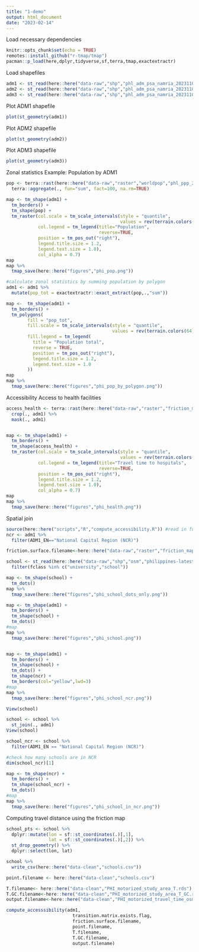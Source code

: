 ```yaml
---
title: "1-demo"
output: html_document
date: "2023-02-14"
---
```


Load necessary dependencies 

```r
knitr::opts_chunk$set(echo = TRUE)
remotes::install_github("r-tmap/tmap")
pacman::p_load(here,dplyr,tidyverse,sf,terra,tmap,exactextractr)
```

Load shapefiles
```r
adm1 <- st_read(here::here("data-raw","shp","phl_adm_psa_namria_20231106_shp","phl_admbnda_adm1_psa_namria_20231106.shp"))
adm2 <- st_read(here::here("data-raw","shp","phl_adm_psa_namria_20231106_shp","phl_admbnda_adm2_psa_namria_20231106.shp"))
adm3 <- st_read(here::here("data-raw","shp","phl_adm_psa_namria_20231106_shp","phl_admbnda_adm3_psa_namria_20231106.shp"))
```

Plot ADM1 shapefile
```r
plot(st_geometry(adm1))
```

Plot ADM2 shapefile
```r
plot(st_geometry(adm2))
```
Plot ADM3 shapefile
```r
plot(st_geometry(adm3))
```
Zonal statistics
Example: Population by ADM1
```r
pop <- terra::rast(here::here("data-raw","raster","worldpop","phl_ppp_2020_constrained.tif")) %>%
  terra::aggregate(., fun="sum", fact=100, na.rm=TRUE)

map <- tm_shape(adm1) +
  tm_borders() +
  tm_shape(pop) + 
  tm_raster(col.scale = tm_scale_intervals(style = "quantile",
                                           values = rev(terrain.colors(64))), 
            col.legend = tm_legend(title="Population",
                                   reverse=TRUE,
            position = tm_pos_out("right"),
            legend.title.size = 1.2,
            legend.text.size = 1.0),
            col_alpha = 0.7)
map
map %>%
  tmap_save(here::here("figures","phi_pop.png"))

#calculate zonal statistics by summing population by polygon
adm1 <- adm1 %>%
  mutate(pop_tot = exactextractr::exact_extract(pop,.,"sum"))

map <-  tm_shape(adm1) +
  tm_borders() +
  tm_polygons(
        fill = "pop_tot",
        fill.scale = tm_scale_intervals(style = "quantile",
                                        values = rev(terrain.colors(64))),
        fill.legend = tm_legend(
          title = "Population total",
          reverse = TRUE,
          position = tm_pos_out("right"),
          legend.title.size = 1.2,
          legend.text.size = 1.0
        )) 
map
map %>%
  tmap_save(here::here("figures","phi_pop_by_polygon.png"))
```
Accessibility
Access to health facilities
```r
access_health <- terra::rast(here::here("data-raw","raster","friction_map","2020_motorized_friction_surface.geotiff.tif")) %>%
  crop(., adm1) %>%
  mask(., adm1)


map <- tm_shape(adm1) +
  tm_borders() +
  tm_shape(access_health) + 
  tm_raster(col.scale = tm_scale_intervals(style = "quantile",
                                           values = rev(terrain.colors(64))), 
            col.legend = tm_legend(title="Travel time to hospitals",
                                   reverse=TRUE,
            position = tm_pos_out("right"),
            legend.title.size = 1.2,
            legend.text.size = 1.0),
            col_alpha = 0.7)
map
map %>%
  tmap_save(here::here("figures","phi_health.png"))
```

Spatial join
```r
source(here::here("scripts","R","compute_accessibility.R")) #read in function
ncr <- adm1 %>%
  filter(ADM1_EN=="National Capital Region (NCR)")

friction.surface.filename<-here::here("data-raw","raster","friction_map","2020_motorized_friction_surface.geotiff.tif") 

school <- st_read(here::here("data-raw","shp","osm","philippines-latest-free.shp","gis_osm_pois_free_1.shp")) %>%
  filter(fclass %in% c("university","school")) 

map <- tm_shape(school) + 
  tm_dots()
map %>%
  tmap_save(here::here("figures","phi_school_dots_only.png"))

map <- tm_shape(adm1) +
  tm_borders() +
  tm_shape(school) + 
  tm_dots()
#map
map %>%
  tmap_save(here::here("figures","phi_school.png"))


map <- tm_shape(adm1) +
  tm_borders() +
  tm_shape(school) + 
  tm_dots() +
  tm_shape(ncr) +
  tm_borders(col="yellow",lwd=3)
#map
map %>%
  tmap_save(here::here("figures","phi_school_ncr.png"))

View(school)

school <- school %>%
  st_join(., adm1)
View(school)

school_ncr <- school %>%
  filter(ADM1_EN == "National Capital Region (NCR)")

#check how many schools are in NCR
dim(school_ncr)[1]

map <- tm_shape(ncr) +
  tm_borders() +
  tm_shape(school_ncr) + 
  tm_dots()
#map
map %>%
  tmap_save(here::here("figures","phi_school_in_ncr.png"))

```

Computing travel distance using the friction map
```r
school_pts <- school %>%
  dplyr::mutate(lon = sf::st_coordinates(.)[,1],
                lat = sf::st_coordinates(.)[,2]) %>%
  st_drop_geometry() %>%
  dplyr::select(lon, lat)

school %>% 
  write_csv(here::here("data-clean","schools.csv"))

point.filename <- here::here("data-clean","schools.csv")

T.filename<- here::here("data-clean","PHI_motorized_study_area_T.rds")
T.GC.filename<-here::here("data-clean","PHI_motorized_study_area_T_GC.rds")
output.filename<-here::here("data-clean","PHI_motorized_travel_time_osm_schools.tif")

compute_accesssibility(adm1,
                         transition.matrix.exists.flag,
                         friction.surface.filename,
                         point.filename,
                         T.filename,
                         T.GC.filename,
                         output.filename)
```
